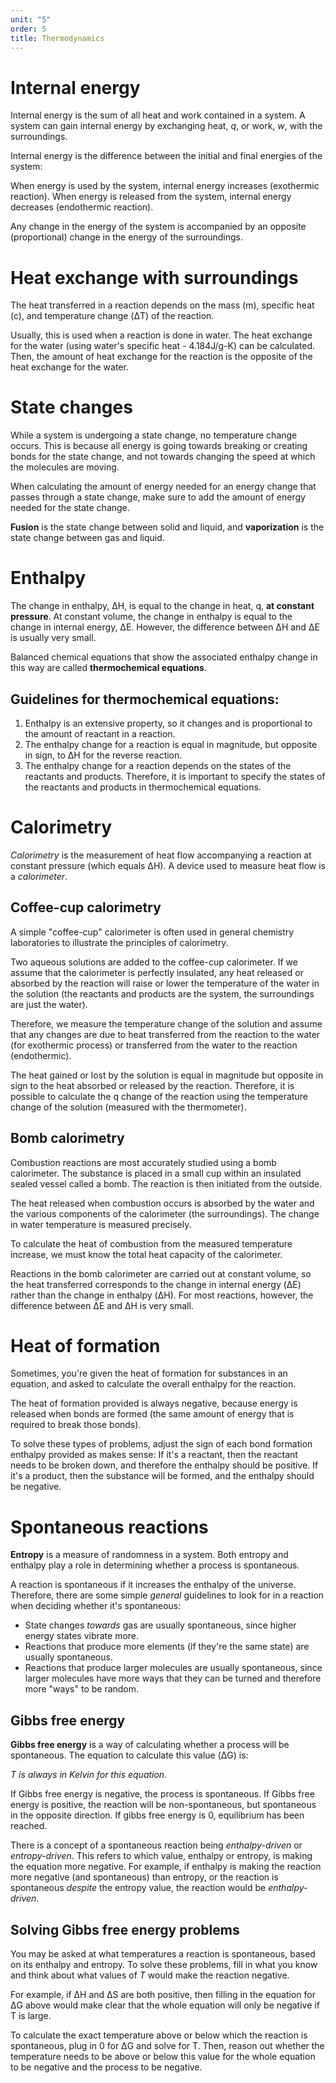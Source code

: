 ```yaml
---
unit: "5"
order: 5
title: Thermodynamics
---
```


# Internal energy

Internal energy is the sum of all heat and work contained in a system. A system can gain internal energy by exchanging heat, *q*, or work, *w*, with the surroundings. 

Internal energy is the difference between the initial and final energies of the system: 

<Equation text="\Delta\text{E} = \Delta\text{E}_\text{final} - \Delta\text{E}_\text{initial}" />

When energy is used by the system, internal energy increases (exothermic reaction). When energy is released from the system, internal energy decreases (endothermic reaction). 

Any change in the energy of the system is accompanied by an opposite (proportional) change in the energy of the surroundings. 


# Heat exchange with surroundings

The heat transferred in a reaction depends on the mass (m), specific heat (c), and temperature change (&Delta;T) of the reaction.

<Equation text="q = m c \Delta T" />

Usually, this is used when a reaction is done in water. The heat exchange for the water (using water's specific heat - 4.184J/g-K) can be calculated. Then, the amount of heat exchange for the reaction is the opposite of the heat exchange for the water.


# State changes

While a system is undergoing a state change, no temperature change occurs. This is because all energy is going towards breaking or creating bonds for the state change, and not towards changing the speed at which the molecules are moving. 

When calculating the amount of energy needed for an energy change that passes through a state change, make sure to add the amount of energy needed for the state change. 

**Fusion** is the state change between solid and liquid, and **vaporization** is the state change between gas and liquid. 


# Enthalpy

The change in enthalpy, &Delta;H, is equal to the change in heat, q, **at constant pressure**. At constant volume, the change in enthalpy is equal to the change in internal energy, &Delta;E. However, the difference between &Delta;H and &Delta;E is usually very small. 

Balanced chemical equations that show the associated enthalpy change in this way are called **thermochemical equations**. 

## Guidelines for thermochemical equations: 

1. Enthalpy is an extensive property, so it changes and is proportional to the amount of reactant in a reaction. 
2. The enthalpy change for a reaction is equal in magnitude, but opposite in sign, to ΔH for the reverse reaction. 
3. The enthalpy change for a reaction depends on the states of the reactants and products. Therefore, it is important to specify the states of the reactants and products in thermochemical equations. 


# Calorimetry

*Calorimetry* is the measurement of heat flow accompanying a reaction at constant pressure (which equals ΔH). A device used to measure heat flow is a *calorimeter*. 

## Coffee-cup calorimetry

A simple "coffee-cup" calorimeter is often used in general chemistry laboratories to illustrate the principles of calorimetry. 

Two aqueous solutions are added to the coffee-cup calorimeter. If we assume that the calorimeter is perfectly insulated, any heat released or absorbed by the reaction will raise or lower the temperature of the water in the solution (the reactants and products are the system, the surroundings are just the water). 

Therefore, we measure the temperature change of the solution and assume that any changes are due to heat transferred from the reaction to the water (for exothermic process) or transferred from the water to the reaction (endothermic). 

The heat gained or lost by the solution is equal in magnitude but opposite in sign to the heat absorbed or released by the reaction. Therefore, it is possible to calculate the q change of the reaction using the temperature change of the solution (measured with the thermometer). 

## Bomb calorimetry

Combustion reactions are most accurately studied using a bomb calorimeter. The substance is placed in a small cup within an insulated sealed vessel called a bomb. The reaction is then initiated from the outside. 

The heat released when combustion occurs is absorbed by the water and the various components of the calorimeter (the surroundings). The change in water temperature is measured precisely. 

To calculate the heat of combustion from the measured temperature increase, we must know the total heat capacity of the calorimeter. 

<Equation text="q_\text{rxn} = -C_\text{calorimeter} * \Delta T" />

Reactions in the bomb calorimeter are carried out at constant volume, so the heat transferred corresponds to the change in internal energy (ΔE) rather than the change in enthalpy (ΔH). For most reactions, however, the difference between ΔE and ΔH is very small. 


# Heat of formation

Sometimes, you're given the heat of formation for substances in an equation, and asked to calculate the overall enthalpy for the reaction. 

The heat of formation provided is always negative, because energy is released when bonds are formed (the same amount of energy that is required to break those bonds). 

To solve these types of problems, adjust the sign of each bond formation enthalpy provided as makes sense: If it's a reactant, then the reactant needs to be broken down, and therefore the enthalpy should be positive. If it's a product, then the substance will be formed, and the enthalpy should be negative. 


# Spontaneous reactions

**Entropy** is a measure of randomness in a system. Both entropy and enthalpy play a role in determining whether a process is spontaneous. 

A reaction is spontaneous if it increases the enthalpy of the universe. Therefore, there are some simple *general* guidelines to look for in a reaction when deciding whether it's spontaneous: 

* State changes *towards* gas are usually spontaneous, since higher energy states vibrate more. 
* Reactions that produce more elements (if they're the same state) are usually spontaneous. 
* Reactions that produce larger molecules are usually spontaneous, since larger molecules have more ways that they can be turned and therefore more "ways" to be random. 

## Gibbs free energy

**Gibbs free energy** is a way of calculating whether a process will be spontaneous. The equation to calculate this value (&Delta;G) is: 

<Equation text="\Delta G = \Delta H - T \Delta S" />

*T is always in Kelvin for this equation.*

<Callout>
  If Gibbs free energy is negative, the process is spontaneous. If Gibbs free energy is positive, the reaction will be non-spontaneous, but spontaneous in the opposite direction. If gibbs free energy is 0, equilibrium has been reached. 
</Callout>

There is a concept of a spontaneous reaction being *enthalpy-driven* or *entropy-driven*. This refers to which value, enthalpy or entropy, is making the equation more negative. For example, if enthalpy is making the reaction more negative (and spontaneous) than entropy, or the reaction is spontaneous *despite* the entropy value, the reaction would be *enthalpy-driven*. 

## Solving Gibbs free energy problems

You may be asked at what temperatures a reaction is spontaneous, based on its enthalpy and entropy. To solve these problems, fill in what you know and think about what values of *T* would make the reaction negative. 

For example, if &Delta;H and &Delta;S are both positive, then filling in the equation for &Delta;G above would make clear that the whole equation will only be negative if T is large. 

To calculate the exact temperature above or below which the reaction is spontaneous, plug in 0 for &Delta;G and solve for T. Then, reason out whether the temperature needs to be above or below this value for the whole equation to be negative and the process to be negative. 